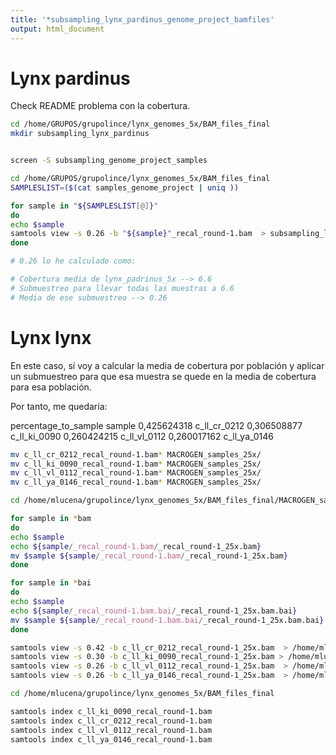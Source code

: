 ```yaml
---
title: '*subsampling_lynx_pardinus_genome_project_bamfiles'
output: html_document
---
```


# Lynx pardinus

Check README problema con la cobertura.

```bash
cd /home/GRUPOS/grupolince/lynx_genomes_5x/BAM_files_final
mkdir subsampling_lynx_pardinus


screen -S subsampling_genome_project_samples

cd /home/GRUPOS/grupolince/lynx_genomes_5x/BAM_files_final
SAMPLESLIST=($(cat samples_genome_project | uniq ))

for sample in "${SAMPLESLIST[@]}"
do
echo $sample
samtools view -s 0.26 -b "${sample}"_recal_round-1.bam  > subsampling_lynx_pardinus/"${sample}"_recal_round-1_subsampled.bam
done

# 0.26 lo he calculado como:

# Cobertura media de lynx_padrinus_5x --> 6.6 
# Submuestreo para llevar todas las muestras a 6.6
# Media de ese submuestreo --> 0.26

```



# Lynx lynx

En este caso, sí voy a calcular la media de cobertura por población y aplicar un submuestreo para que esa muestra se quede en la media de cobertura para esa población.

Por tanto, me quedaría:

percentage_to_sample	sample
0,425624318	          c_ll_cr_0212
0,306508877	          c_ll_ki_0090
0,260424215         	c_ll_vl_0112
0,260017162	          c_ll_ya_0146



```bash


mv c_ll_cr_0212_recal_round-1.bam* MACROGEN_samples_25x/
mv c_ll_ki_0090_recal_round-1.bam* MACROGEN_samples_25x/
mv c_ll_vl_0112_recal_round-1.bam* MACROGEN_samples_25x/
mv c_ll_ya_0146_recal_round-1.bam* MACROGEN_samples_25x/

cd /home/mlucena/grupolince/lynx_genomes_5x/BAM_files_final/MACROGEN_samples_25x

for sample in *bam
do
echo $sample
echo ${sample/_recal_round-1.bam/_recal_round-1_25x.bam}
mv $sample ${sample/_recal_round-1.bam/_recal_round-1_25x.bam}
done

for sample in *bai
do
echo $sample
echo ${sample/_recal_round-1.bam.bai/_recal_round-1_25x.bam.bai}
mv $sample ${sample/_recal_round-1.bam.bai/_recal_round-1_25x.bam.bai}
done

samtools view -s 0.42 -b c_ll_cr_0212_recal_round-1_25x.bam  > /home/mlucena/grupolince/lynx_genomes_5x/BAM_files_final/c_ll_cr_0212_recal_round-1.bam
samtools view -s 0.30 -b c_ll_ki_0090_recal_round-1_25x.bam > /home/mlucena/grupolince/lynx_genomes_5x/BAM_files_final/c_ll_ki_0090_recal_round-1.bam
samtools view -s 0.26 -b c_ll_vl_0112_recal_round-1_25x.bam  > /home/mlucena/grupolince/lynx_genomes_5x/BAM_files_final/c_ll_vl_0112_recal_round-1.bam
samtools view -s 0.26 -b c_ll_ya_0146_recal_round-1_25x.bam  > /home/mlucena/grupolince/lynx_genomes_5x/BAM_files_final/c_ll_ya_0146_recal_round-1.bam

cd /home/mlucena/grupolince/lynx_genomes_5x/BAM_files_final

samtools index c_ll_ki_0090_recal_round-1.bam
samtools index c_ll_cr_0212_recal_round-1.bam
samtools index c_ll_vl_0112_recal_round-1.bam
samtools index c_ll_ya_0146_recal_round-1.bam

```



